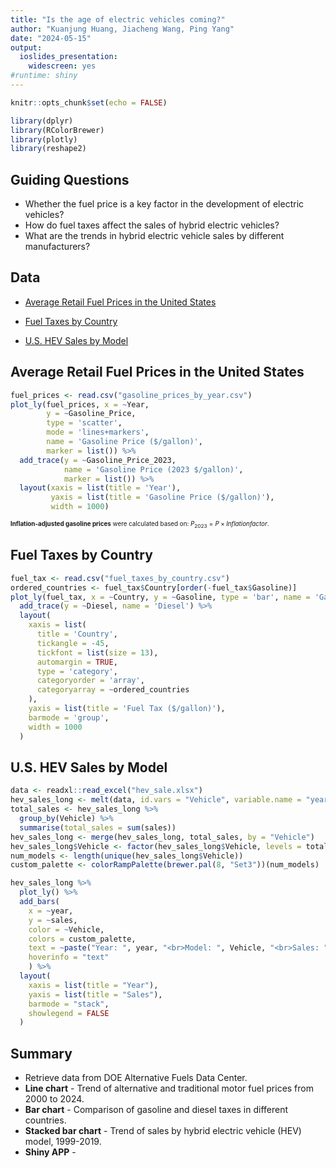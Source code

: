 ```yaml
---
title: "Is the age of electric vehicles coming?"
author: "Kuanjung Huang, Jiacheng Wang, Ping Yang"
date: "2024-05-15"
output: 
  ioslides_presentation:
    widescreen: yes
#runtime: shiny
---
```



```r
knitr::opts_chunk$set(echo = FALSE)

library(dplyr)
library(RColorBrewer)
library(plotly)
library(reshape2)
```


## Guiding Questions
- Whether the fuel price is a key factor in the development of electric vehicles?
- How do fuel taxes affect the sales of hybrid electric vehicles?
- What are the trends in hybrid electric vehicle sales by different manufacturers?


## Data
- [Average Retail Fuel Prices in the United States](https://afdc.energy.gov/fuels/prices.html)

- [Fuel Taxes by Country](https://www.compareyourcountry.org/taxing-energy?cr=oecd&lg=en&page=2&visited=1)

- [U.S. HEV Sales by Model](https://afdc.energy.gov/data/10301)

<!-- Jiacheng's Slides -->
## Average Retail Fuel Prices in the United States
```r
fuel_prices <- read.csv("gasoline_prices_by_year.csv")
plot_ly(fuel_prices, x = ~Year, 
        y = ~Gasoline_Price, 
        type = 'scatter', 
        mode = 'lines+markers', 
        name = 'Gasoline Price ($/gallon)', 
        marker = list()) %>%
  add_trace(y = ~Gasoline_Price_2023, 
            name = 'Gasoline Price (2023 $/gallon)', 
            marker = list()) %>%
  layout(xaxis = list(title = 'Year'),
         yaxis = list(title = 'Gasoline Price ($/gallon)'),
         width = 1000)
```
<span style="font-size: 0.7em;">
**Inflation-adjusted gasoline prices** were calculated based on: $P_{2023} = P \times Inflation factor$.
</span>

## Fuel Taxes by Country
```r
fuel_tax <- read.csv("fuel_taxes_by_country.csv")
ordered_countries <- fuel_tax$Country[order(-fuel_tax$Gasoline)]
plot_ly(fuel_tax, x = ~Country, y = ~Gasoline, type = 'bar', name = 'Gasoline') %>%
  add_trace(y = ~Diesel, name = 'Diesel') %>%
  layout(
    xaxis = list(
      title = 'Country',
      tickangle = -45,
      tickfont = list(size = 13),
      automargin = TRUE,
      type = 'category',
      categoryorder = 'array',
      categoryarray = ~ordered_countries
    ),
    yaxis = list(title = 'Fuel Tax ($/gallon)'),
    barmode = 'group',
    width = 1000
  )
```

<!-- Ping's Slides -->
## U.S. HEV Sales by Model
```r
data <- readxl::read_excel("hev_sale.xlsx")
hev_sales_long <- melt(data, id.vars = "Vehicle", variable.name = "year", value.name = "sales")
total_sales <- hev_sales_long %>%
  group_by(Vehicle) %>%
  summarise(total_sales = sum(sales))
hev_sales_long <- merge(hev_sales_long, total_sales, by = "Vehicle")
hev_sales_long$Vehicle <- factor(hev_sales_long$Vehicle, levels = total_sales$Vehicle[order(total_sales$total_sales, decreasing = FALSE)])
num_models <- length(unique(hev_sales_long$Vehicle))
custom_palette <- colorRampPalette(brewer.pal(8, "Set3"))(num_models)

hev_sales_long %>%
  plot_ly() %>%
  add_bars(
    x = ~year, 
    y = ~sales, 
    color = ~Vehicle, 
    colors = custom_palette, 
    text = ~paste("Year: ", year, "<br>Model: ", Vehicle, "<br>Sales: ", sales, "<br>Total Sales: ", total_sales), 
    hoverinfo = "text"
    ) %>%
  layout(
    xaxis = list(title = "Year"),
    yaxis = list(title = "Sales"),
    barmode = "stack",
    showlegend = FALSE
  )
```

## Summary
- Retrieve data from DOE Alternative Fuels Data Center.
- **Line chart** - Trend of alternative and traditional motor fuel prices from 2000 to 2024.
- **Bar chart** - Comparison of gasoline and diesel taxes in different countries.
- **Stacked bar chart** - Trend of sales by hybrid electric vehicle (HEV) model, 1999-2019.
- **Shiny APP** - 


